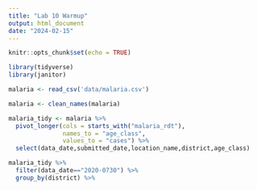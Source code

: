 ```yaml
---
title: "Lab 10 Warmup"
output: html_document
date: "2024-02-15"
---
```


```r
knitr::opts_chunk$set(echo = TRUE)
```

```r
library(tidyverse)
library(janitor)
```


```r
malaria <- read_csv('data/malaria.csv')
```
```r
malaria <- clean_names(malaria)
```


```r
malaria_tidy <- malaria %>% 
  pivot_longer(cols = starts_with("malaria_rdt"),
               names_to = "age_class",
               values_to = "cases") %>% 
  select(data_date,submitted_date,location_name,district,age_class)
```

```r
malaria_tidy %>% 
  filter(data_date=="2020-0730") %>% 
  group_by(district) %>% 
  
```

